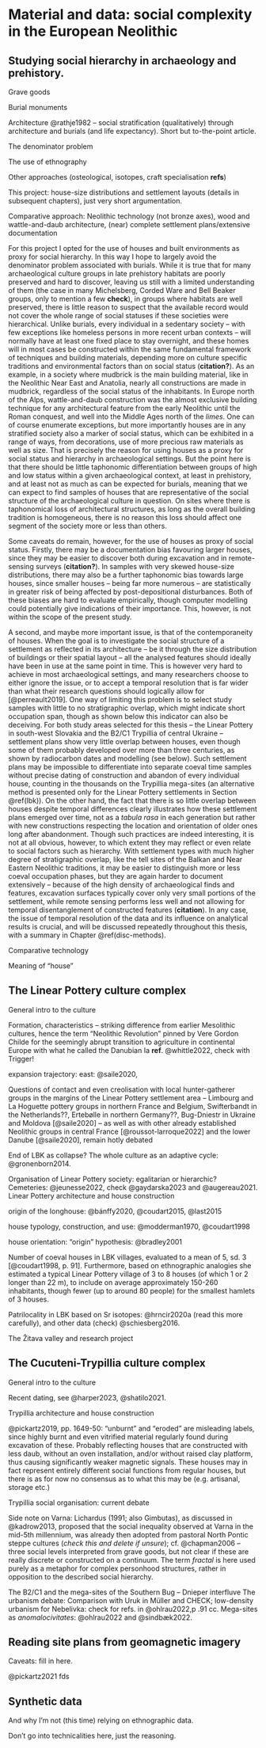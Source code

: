 # Material and data: social complexity in the European Neolithic {#material}

## Studying social hierarchy in archaeology and prehistory. {#complexity-archaeo}

Grave goods

Burial monuments

Architecture @rathje1982 -- social stratification (qualitatively) through architecture and burials (and life expectancy). Short but to-the-point article.

The denominator problem

The use of ethnography

Other approaches (osteological, isotopes, craft specialisation **refs**)

This project: house-size distributions and settlement layouts (details in subsequent chapters), just very short argumentation.

Comparative approach: Neolithic technology (not bronze axes), wood and wattle-and-daub architecture, (near) complete settlement plans/extensive documentation

For this project I opted for the use of houses and built environments as proxy for social hierarchy. In this way I hope to largely avoid the denominator problem associated with burials. While it is true that for many archaeological culture groups in late prehistory habitats are poorly preserved and hard to discover, leaving us still with a limited understanding of them (the case in many Michelsberg, Corded Ware and Bell Beaker groups, only to mention a few **check**), in groups where habitats are well preserved, there is little reason to suspect that the available record would not cover the whole range of social statuses if these societies were hierarchical. Unlike burials, every individual in a sedentary society -- with few exceptions like homeless persons in more recent urban contexts -- will normally have at least one fixed place to stay overnight, and these homes will in most cases be constructed within the same fundamental framework of techniques and building materials, depending more on culture specific traditions and environmental factors than on social status (**citation?**). As an example, in a society where mudbrick is the main building material, like in the Neolithic Near East and Anatolia, nearly all constructions are made in mudbrick, regardless of the social status of the inhabitants. In Europe north of the Alps, wattle-and-daub construction was the almost exclusive building technique for any architectural feature from the early Neolithic until the Roman conquest, and well into the Middle Ages north of the *limes*. One can of course enumerate exceptions, but more importantly houses are in any stratified society also a marker of social status, which can be exhibited in a range of ways, from decorations, use of more precious raw materials as well as size. That is precisely the reason for using houses as a proxy for social status and hierarchy in archaeological settings. But the point here is that there should be little taphonomic differentiation between groups of high and low status within a given archaeological context, at least in prehistory, and at least not as much as can be expected for burials, meaning that we can expect to find samples of houses that are representative of the social structure of the archaeological culture in question. On sites where there is taphonomical loss of architectural structures, as long as the overall building tradition is homogeneous, there is no reason this loss should affect one segment of the society more or less than others.

Some caveats do remain, however, for the use of houses as proxy of social status. Firstly, there may be a documentation bias favouring larger houses, since they may be easier to discover both during excavation and in remote-sensing surveys (**citation?**). In samples with very skewed house-size distributions, there may also be a further taphonomic bias towards large houses, since smaller houses -- being far more numerous -- are statistically in greater risk of being affected by post-depositional disturbances. Both of these biases are hard to evaluate empirically, though computer modelling could potentially give indications of their importance. This, however, is not within the scope of the present study.

A second, and maybe more important issue, is that of the contemporaneity of houses. When the goal is to investigate the social structure of a settlement as reflected in its architecture -- be it through the size distribution of buildings or their spatial layout -- all the analysed features should ideally have been in use at the same point in time. This is however very hard to achieve in most archaeological settings, and many researchers choose to either ignore the issue, or to accept a temporal resolution that is far wider than what their research questions should logically allow for [@perreault2019]. One way of limiting this problem is to select study samples with little to no stratigraphic overlap, which might indicate short occupation span, though as shown below this indicator can also be deceiving. For both study areas selected for this thesis -- the Linear Pottery in south-west Slovakia and the B2/C1 Trypillia of central Ukraine -- settlement plans show very little overlap between houses, even though some of them probably developed over more than three centuries, as shown by radiocarbon dates and modelling (see below). Such settlement plans may be impossible to differentiate into separate coeval time samples without precise dating of construction and abandon of every individual house, counting in the thousands on the Trypillia mega-sites (an alternative method is presented only for the Linear Pottery settlements in Section \@ref(lbk)). On the other hand, the fact that there is so little overlap between houses despite temporal differences clearly illustrates how these settlement plans emerged over time, not as a *tabula rasa* in each generation but rather with new constructions respecting the location and orientation of older ones long after abandonment. Though such practices are indeed interesting, it is not at all obvious, however, to which extent they may reflect or even relate to social factors such as hierarchy. With settlement types with much higher degree of stratigraphic overlap, like the tell sites of the Balkan and Near Eastern Neolithic traditions, it may be easier to distinguish more or less coeval occupation phases, but they are again harder to document extensively -- because of the high density of archaeological finds and features, excavation surfaces typically cover only very small portions of the settlement, while remote sensing performs less well and not allowing for temporal disentanglement of constructed features (**citation**). In any case, the issue of temporal resolution of the data and its influence on analytical results is crucial, and will be discussed repeatedly throughout this thesis, with a summary in Chapter \@ref(disc-methods).

Comparative technology

Meaning of "house"

## The Linear Pottery culture complex {#lbk}

General intro to the culture

Formation, characteristics -- striking difference from earlier Mesolithic cultures, hence the term "Neolithic Revolution" pinned by Vere Gordon Childe for the seemingly abrupt transition to agriculture in continental Europe with what he called the Danubian Ia **ref**. @whittle2022, check with Trigger!

expansion trajectory: east: @saile2020,

Questions of contact and even creolisation with local hunter-gatherer groups in the margins of the Linear Pottery settlement area -- Limbourg and La Hoguette pottery groups in northern France and Belgium, Swifterbandt in the Netherlands??, Ertebølle in northern Germany??, Bug-Dniestr in Ukraine and Moldova [@saile2020] -- as well as with other already established Neolithic groups in central France [@roussot-larroque2022] and the lower Danube [@saile2020], remain hotly debated

End of LBK as collapse? The whole culture as an adaptive cycle: @gronenborn2014.

Organisation of Linear Pottery society: egalitarian or hierarchic? Cemeteries: @jeunesse2022, check @gaydarska2023 and @augereau2021. Linear Pottery architecture and house construction

origin of the longhouse: @bánffy2020, @coudart2015, @last2015

house typology, construction, and use: @modderman1970, @coudart1998

house orientation: "origin" hypothesis: @bradley2001

Number of coeval houses in LBK villages, evaluated to a mean of 5, sd. 3 [@coudart1998, p. 91]. Furthermore, based on ethnographic analogies she estimated a typical Linear Pottery village of 3 to 8 houses (of which 1 or 2 longer than 22 m), to include on average approximately 150-260 inhabitants, though fewer (up to around 80 people) for the smallest hamlets of 3 houses.

Patrilocality in LBK based on Sr isotopes: @hrncir2020a (read this more carefully), and other data (check) @schiesberg2016.

The Žitava valley and research project

## The Cucuteni-Trypillia culture complex {#trypillia}

General intro to the culture

Recent dating, see @harper2023, @shatilo2021.

Trypillia architecture and house construction

@pickartz2019, pp. 1649-50: "unburnt" and "eroded" are misleading labels, since highly burnt and even vitrified material regularly found during excavation of these. Probably reflecting houses that are constructed with less daub, without an oven installation, and/or without raised clay platform, thus causing significantly weaker magnetic signals. These houses may in fact represent entirely different social functions from regular houses, but there is as for now no consensus as to what this may be (e.g. artisanal, storage etc.)

Trypillia social organisation: current debate

Side note on Varna: Lichardus (1991; also Gimbutas), as discussed in @kadrow2013, proposed that the social inequality observed at Varna in the mid-5th millennium, was already then adopted from pastoral North Pontic steppe cultures (*check this and delete if unsure*); cf. @chapman2006 -- three social levels interpreted from grave goods, but not clear if these are really discrete or constructed on a continuum. The term *fractal* is here used purely as a metaphor for complex personhood structures, rather in opposition to the described social hierarchy.

The B2/C1 and the mega-sites of the Southern Bug -- Dnieper interfluve The urbanism debate: Comparison with Uruk in Müller and CHECK; low-density urbanism for Nebelivka: check for refs. in @ohlrau2022,p .91 cc. Mega-sites as *anomalocivitates*: @ohlrau2022 and @sindbæk2022.

## Reading site plans from geomagnetic imagery

Caveats: fill in here.

@pickartz2021 fds

## Synthetic data

And why I'm not (this time) relying on ethnographic data.

Don't go into technicalities here, just the reasoning.
